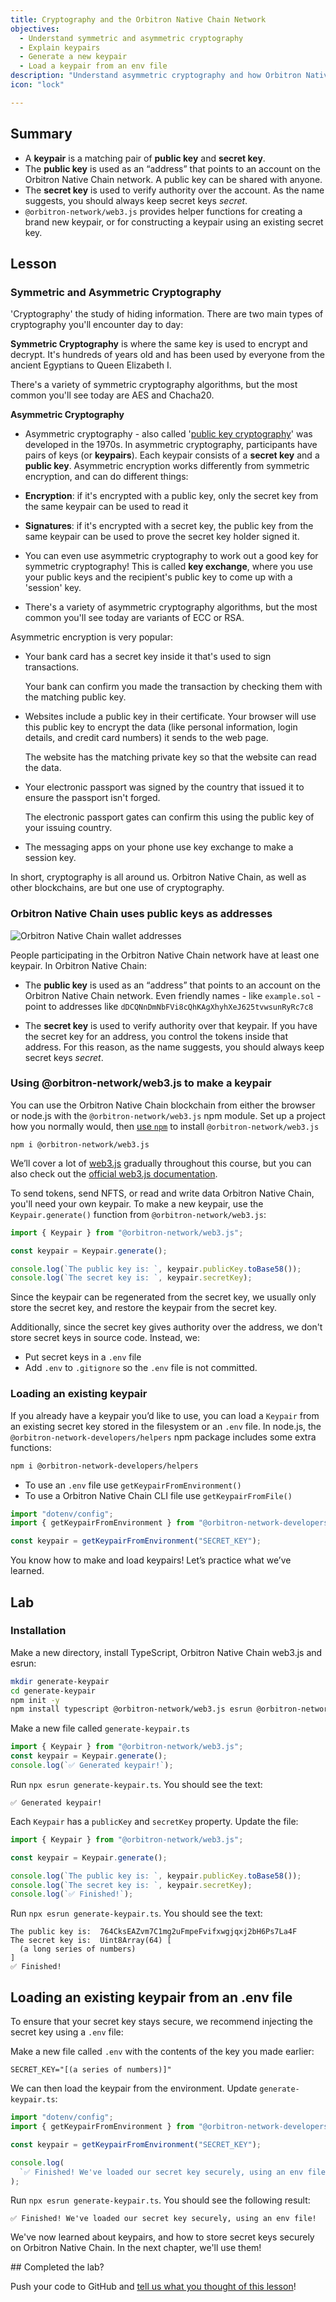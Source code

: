 ```yaml
---
title: Cryptography and the Orbitron Native Chain Network
objectives:
  - Understand symmetric and asymmetric cryptography
  - Explain keypairs
  - Generate a new keypair
  - Load a keypair from an env file
description: "Understand asymmetric cryptography and how Orbitron Native Chain uses it."
icon: "lock"

---
```


## Summary

- A **keypair** is a matching pair of **public key** and **secret key**.
- The **public key** is used as an “address” that points to an account on the
  Orbitron Native Chain network. A public key can be shared with anyone.
- The **secret key** is used to verify authority over the account. As the name
  suggests, you should always keep secret keys _secret_.
- `@orbitron-network/web3.js` provides helper functions for creating a brand new keypair,
  or for constructing a keypair using an existing secret key.

## Lesson

### Symmetric and Asymmetric Cryptography

'Cryptography' the study of hiding information. There are two main types of
cryptography you'll encounter day to day:

**Symmetric Cryptography** is where the same key is used to encrypt and decrypt.
It's hundreds of years old and has been used by everyone from the ancient
Egyptians to Queen Elizabeth I.

There's a variety of symmetric cryptography algorithms, but the most common
you'll see today are AES and Chacha20.

**Asymmetric Cryptography**

- Asymmetric cryptography - also called
  '[public key cryptography](https://en.wikipedia.org/wiki/Public-key_cryptography)'
  was developed in the 1970s. In asymmetric cryptography, participants have
  pairs of keys (or **keypairs**). Each keypair consists of a **secret key** and
  a **public key**. Asymmetric encryption works differently from symmetric
  encryption, and can do different things:

- **Encryption**: if it's encrypted with a public key, only the secret key from
  the same keypair can be used to read it
- **Signatures**: if it's encrypted with a secret key, the public key from the
  same keypair can be used to prove the secret key holder signed it.
- You can even use asymmetric cryptography to work out a good key for symmetric
  cryptography! This is called **key exchange**, where you use your public keys
  and the recipient's public key to come up with a 'session' key.
- There's a variety of asymmetric cryptography algorithms, but the most common
  you'll see today are variants of ECC or RSA.

Asymmetric encryption is very popular:

- Your bank card has a secret key inside it that's used to sign transactions.

  Your bank can confirm you made the transaction by checking them with the
  matching public key.

- Websites include a public key in their certificate. Your browser will use this
  public key to encrypt the data (like personal information, login details, and
  credit card numbers) it sends to the web page.

  The website has the matching private key so that the website can read the
  data.

- Your electronic passport was signed by the country that issued it to ensure
  the passport isn't forged.

  The electronic passport gates can confirm this using the public key of your
  issuing country.

- The messaging apps on your phone use key exchange to make a session key.

In short, cryptography is all around us. Orbitron Native Chain, as well as other blockchains,
are but one use of cryptography.

### Orbitron Native Chain uses public keys as addresses

![Orbitron Native Chain wallet addresses](/public/assets/courses/unboxed/wallet-addresses.svg)

People participating in the Orbitron Native Chain network have at least one keypair. In Orbitron Native Chain:

- The **public key** is used as an “address” that points to an account on the
  Orbitron Native Chain network. Even friendly names - like `example.sol` - point to addresses
  like `dDCQNnDmNbFVi8cQhKAgXhyhXeJ625tvwsunRyRc7c8`

- The **secret key** is used to verify authority over that keypair. If you have
  the secret key for an address, you control the tokens inside that address. For
  this reason, as the name suggests, you should always keep secret keys
  _secret_.

### Using @orbitron-network/web3.js to make a keypair

You can use the Orbitron Native Chain blockchain from either the browser or node.js with the
`@orbitron-network/web3.js` npm module. Set up a project how you normally would, then
[use `npm`](https://nodesource.com/blog/an-absolute-beginners-guide-to-using-npm/)
to install `@orbitron-network/web3.js`

```shell
npm i @orbitron-network/web3.js
```

We’ll cover a lot of
[web3.js](https://orbitron.network/docs/clients/javascript-reference) gradually
throughout this course, but you can also check out the
[official web3.js documentation](https://orbitron.network/docs/clients/javascript-reference).

To send tokens, send NFTS, or read and write data Orbitron Native Chain, you'll need your own
keypair. To make a new keypair, use the `Keypair.generate()` function from
`@orbitron-network/web3.js`:

```typescript
import { Keypair } from "@orbitron-network/web3.js";

const keypair = Keypair.generate();

console.log(`The public key is: `, keypair.publicKey.toBase58());
console.log(`The secret key is: `, keypair.secretKey);
```

<Callout type="warning" title="Do not include secret keys in your source code">

Since the keypair can be regenerated from the secret key, we usually only store
the secret key, and restore the keypair from the secret key.

Additionally, since the secret key gives authority over the address, we don't
store secret keys in source code. Instead, we:

- Put secret keys in a `.env` file
- Add `.env` to `.gitignore` so the `.env` file is not committed.

</Callout>

### Loading an existing keypair

If you already have a keypair you’d like to use, you can load a `Keypair` from
an existing secret key stored in the filesystem or an `.env` file. In node.js,
the `@orbitron-network-developers/helpers` npm package includes some extra functions:

```bash
npm i @orbitron-network-developers/helpers
```

- To use an `.env` file use `getKeypairFromEnvironment()`
- To use a Orbitron Native Chain CLI file use `getKeypairFromFile()`

```typescript
import "dotenv/config";
import { getKeypairFromEnvironment } from "@orbitron-network-developers/helpers";

const keypair = getKeypairFromEnvironment("SECRET_KEY");
```

You know how to make and load keypairs! Let’s practice what we’ve learned.

## Lab

### Installation

Make a new directory, install TypeScript, Orbitron Native Chain web3.js and esrun:

```bash
mkdir generate-keypair
cd generate-keypair
npm init -y
npm install typescript @orbitron-network/web3.js esrun @orbitron-network-developers/helpers
```

Make a new file called `generate-keypair.ts`

```typescript
import { Keypair } from "@orbitron-network/web3.js";
const keypair = Keypair.generate();
console.log(`✅ Generated keypair!`);
```

Run `npx esrun generate-keypair.ts`. You should see the text:

```
✅ Generated keypair!
```

Each `Keypair` has a `publicKey` and `secretKey` property. Update the file:

```typescript
import { Keypair } from "@orbitron-network/web3.js";

const keypair = Keypair.generate();

console.log(`The public key is: `, keypair.publicKey.toBase58());
console.log(`The secret key is: `, keypair.secretKey);
console.log(`✅ Finished!`);
```

Run `npx esrun generate-keypair.ts`. You should see the text:

```
The public key is:  764CksEAZvm7C1mg2uFmpeFvifxwgjqxj2bH6Ps7La4F
The secret key is:  Uint8Array(64) [
  (a long series of numbers)
]
✅ Finished!
```

## Loading an existing keypair from an .env file

To ensure that your secret key stays secure, we recommend injecting the secret
key using a `.env` file:

Make a new file called `.env` with the contents of the key you made earlier:

```env
SECRET_KEY="[(a series of numbers)]"
```

We can then load the keypair from the environment. Update `generate-keypair.ts`:

```typescript
import "dotenv/config";
import { getKeypairFromEnvironment } from "@orbitron-network-developers/helpers";

const keypair = getKeypairFromEnvironment("SECRET_KEY");

console.log(
  `✅ Finished! We've loaded our secret key securely, using an env file!`,
);
```

Run `npx esrun generate-keypair.ts`. You should see the following result:

```text
✅ Finished! We've loaded our secret key securely, using an env file!
```

We've now learned about keypairs, and how to store secret keys securely on
Orbitron Native Chain. In the next chapter, we'll use them!

<Callout type="success">
## Completed the lab?

Push your code to GitHub and
[tell us what you thought of this lesson](https://form.typeform.com/to/IPH0UGz7#answers-lesson=ee06a213-5d74-4954-846e-cba883bc6db1)!
</Callout>
